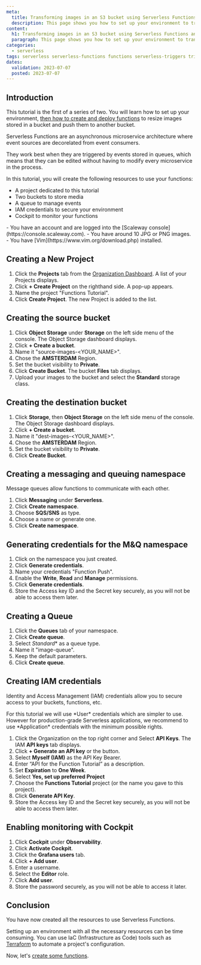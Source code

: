 ```yaml
---
meta:
  title: Transforming images in an S3 bucket using Serverless Functions and Triggers - Set up
  description: This page shows you how to set up your environment to transform images in an S3 bucket using Serverless Functions and Triggers
content:
  h1: Transforming images in an S3 bucket using Serverless Functions and Triggers - Set up
  paragraph: This page shows you how to set up your environment to transform images in an S3 bucket using Serverless Functions and Triggers
categories:
  - serverless
tags: serverless serverless-functions functions serverless-triggers triggers sqs-queue bucket
dates:
  validation: 2023-07-07
  posted: 2023-07-07
---
```


## Introduction

This tutorial is the first of a series of two. You will learn how to set up your environment, [then how to create and deploy functions](/tutorials/create-deploy-serverless-functions/) to resize images stored in a bucket and push them to another bucket.

<Lightbox src="scaleway-faas-image-transform.webp" alt="" />

Serverless Functions are an asynchronous microservice architecture where event sources are decorelated from event consumers.

They work best when they are triggered by events stored in queues, which means that they can be edited without having to modify every microservice in the process.

In this tutorial, you will create the following resources to use your functions:

- A project dedicated to this tutorial
- Two buckets to store media
- A queue to manage events
- IAM credentials to secure your environment
- Cockpit to monitor your functions

<Macro id="iam-requirements" />
 
<Message type="requirement">
  - You have an account and are logged into the [Scaleway console](https://console.scaleway.com).
  - You have around 10 JPG or PNG images.
  - You have [Vim](https://www.vim.org/download.php) installed.
</Message>

## Creating a New Project

1. Click the **Projects** tab from the [Organization Dashboard](https://console.scaleway.com/organization). A list of your Projects displays.
2. Click **+ Create Project** on the righthand side. A pop-up appears. 
3. Name the project "Functions Tutorial".
4. Click **Create Project**. The new Project is added to the list. 

## Creating the source bucket

1. Click **Object Storage** under **Storage** on the left side menu of the console. The Object Storage dashboard displays.
3. Click **+ Create a bucket**.
4. Name it "source-images-<YOUR_NAME>".
5. Chose the **AMSTERDAM** Region.
6. Set the bucket visibility to **Private**.
7. Click **Create Bucket**. The bucket **Files** tab displays.
8. Upload your images to the bucket and select the **Standard** storage class.

## Creating the destination bucket

1. Click **Storage**, then **Object Storage** on the left side menu of the console. The Object Storage dashboard displays.
2. Click **+ Create a bucket**.
3. Name it "dest-images-<YOUR_NAME>".
4. Chose the **AMSTERDAM** Region.
5. Set the bucket visibility to **Private**.
6. Click **Create Bucket**.

## Creating a messaging and queuing namespace

Message queues allow functions to communicate with each other.

1. Click **Messaging** under **Serverless**.
2. Click **Create namespace**.
3. Choose **SQS/SNS** as type.
4. Choose a name or generate one.
5. Click **Create namespace**.

## Generating credentials for the M&Q namespace

1. Click on the namespace you just created.
2. Click **Generate credentials**.
3. Name your credentials "Function Push".
4. Enable the **Write**, **Read** and **Manage** permissions.
5. Click **Generate credentials**.
6. Store the Access key ID and the Secret key securely, as you will not be able to access them later.

## Creating a Queue

1. Click the **Queues** tab of your namespace.
2. Click **Create queue**.
3. Select *Standard** as a queue type.
4. Name it "image-queue". 
5. Keep the default parameters.
6. Click **Create queue**.

## Creating IAM credentials

Identity and Access Management (IAM) credentials allow you to secure access to your buckets, functions, etc. 

<Message type="note">
    For this tutorial we will use *User* credentials which are simpler to use. However for production-grade Serverless applications, we recommend to use *Application* credentials with the minimum possible rights.
</Message>

1. Click the Organization on the top right corner and Select **API Keys**. The IAM **API keys** tab displays.
2. Click **+ Generate an API key** or the <Icon name="plus" /> button.
3. Select **Myself (IAM)** as the API Key Bearer.
4. Enter “API for the Function Tutorial” as a description.
5. Set **Expiration** to **One Week**.
6. Select **Yes, set up preferred Project**
7. Choose the **Functions Tutorial** project (or the name you gave to this project).
8. Click **Generate API Key**.
9. Store the Access key ID and the Secret key securely, as you will not be able to access them later.

## Enabling monitoring with Cockpit

1. Click **Cockpit** under **Observability**.
2. Click **Activate Cockpit**.
3. Click the **Grafana users** tab. 
4. Click **+ Add user**.
5. Enter a username.
6. Select the **Editor** role.
7. Click **Add user**.
8. Store the password securely, as you will not be able to access it later.

## Conclusion

You have now created all the resources to use Serverless Functions.

Setting up an environment with all the necessary resources can be time consuming. You can use IaC (Infrastructure as Code) tools such as [Terraform](/tutorials/manage-instances-with-terraform-and-functions/) to automate a project's configuration.

Now, let's [create some functions](/tutorials/create-deploy-serverless-functions/).